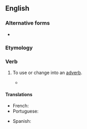 ==English==

===Alternative forms===
* {{l|en|adverbialise}} {{qualifier|UK}}

===Etymology===
{{suffix|en|adverbial|ize}}

===Verb===
{{en-verb|adverbializ}}

# {{lb|en|American spelling}} To use or change into an [[adverb]].
#* {{quote-text|lang=en|year=2010|author=Bjarke Frellesvig|title=A History of the Japanese Language|page=94|passage=The basic function of the copula in Japanese is to predicate, adnominalize or '''adverbialize''' nouns.}}

====Translations====
{{trans-top|to change into an adverb}}
* French: {{t+check|fr|adverbialiser}}
* Portuguese: {{t|pt|adverbializar}}
{{trans-mid}}
* Spanish: {{t+|es|adverbializar}}
{{trans-bottom}}